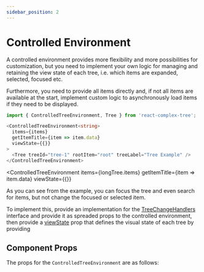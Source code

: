 ```yaml
---
sidebar_position: 2
---
```



# Controlled Environment

A controlled environment provides more flexibility and more possibilities for customization, but
you need to implement your own logic for managing and retaining the view state of each tree, i.e.
which items are expanded, selected, focused etc.

Furthermore, you need to provide all items directly and, if not all items are available at the start,
implement custom logic to asynchronously load items if they need to be displayed.

```typescript jsx
import { ControlledTreeEnvironment, Tree } from 'react-complex-tree';

<ControlledTreeEnvironment<string>
  items={items}
  getItemTitle={item => item.data}
  viewState={{}}
>
  <Tree treeId="tree-1" rootItem="root" treeLabel="Tree Example" />
</ControlledTreeEnvironment>
```

<ControlledTreeEnvironment
  items={longTree.items}
  getItemTitle={item => item.data}
  viewState={{}}
>
  <Tree treeId="tree-1" rootItem="root" treeLabel="Tree Example" />
</ControlledTreeEnvironment>

As you can see from the example, you can focus the tree and even search for items, but not change
the focused or selected item.

To implement this, provide an implementation for the [TreeChangeHandlers](/docs/api/interfaces/treechangehandlers)
interface and provide it as spreaded props to the controlled environment, then provide a
[viewState](/docs/api/interfaces/treeviewstate) prop that defines the visual state of each tree by providing 

## Component Props

The props for the `ControlledTreeEnvironment` are as follows:

<PropTable name="ControlledTreeEnvironment" />